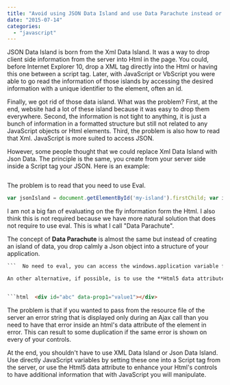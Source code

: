 ```yaml
---
title: "Avoid using JSON Data Island and use Data Parachute instead or Html Data"
date: "2015-07-14"
categories: 
  - "javascript"
---
```


JSON Data Island is born from the Xml Data Island. It was a way to drop client side information from the server into Html in the page. You could, before Internet Explorer 10, drop a XML tag directly into the Html or having this one between a script tag. Later, with JavaScript or VbScript you were able to go read the information of those islands by accessing the desired information with a unique identifier to the element, often an id.

Finally, we got rid of those data island. What was the problem? First, at the end, website had a lot of these island because it was easy to drop them everywhere. Second, the information is not tight to anything, it is just a bunch of information in a formatted structure but still not related to any JavaScript objects or Html elements. Third, the problem is also how to read that Xml. JavaScript is more suited to access JSON.

However, some people thought that we could replace Xml Data Island with Json Data. The principle is the same, you create from your server side inside a Script tag your JSON. Here is an example:


```html  <script id="my-island"> { prop1:'value1' , prop2:'value2' } </div> 
``` 

The problem is to read that you need to use Eval.

```typescript
var jsonIsland = document.getElementById('my-island').firstChild; var information = eval('(' + jsonIsland.data + ')'); 
``` 


I am not a big fan of evaluating on the fly information form the Html. I also think this is not required because we have more natural solution that does not require to use eval. This is what I call "Data Parachute".

The concept of **Data Parachute** is almost the same but instead of creating an island of data, you drop calmly a Json object into a structure of your application.


```html  <script> windows.application.variables = { prop1:'value1' , prop2:'value2' }; </script> 
```  No need to eval, you can access the windows.application variable from your JavaScript files. The structure is created on the master page (layout) so you can have the _variables_ object created and later in the process to create the page fill up with your variable. Usually, I have also under the application object an object called "localizedstring" which allow me to add string localized in the language of the user. This solution is cleaner than that Json Data Island and remains similar so it is easy to change a current Json Data Island into a Data Parachute one.

An other alternative, if possible, is to use the **Html5 data attribute**. So instead of adding information into a global variable or in a floating script in your Html, you attach the information directly into the Html element that need the information. This is a good approach but is limited.


```html  <div id="abc" data-prop1="value1"></div> 
``` 

The problem is that if you wanted to pass from the resource file of the server an error string that is displayed only during an Ajax call than you need to have that error inside an html's data attribute of the element in error. This can result to some duplication if the same error is shown on every of your controls.

At the end, you shouldn't have to use XML Data Island or Json Data Island. Use directly JavaScript variables by setting these one into a Script tag from the server, or use the Html5 data attribute to enhance your Html's controls to have additional information that with JavaScript you will manipulate.
